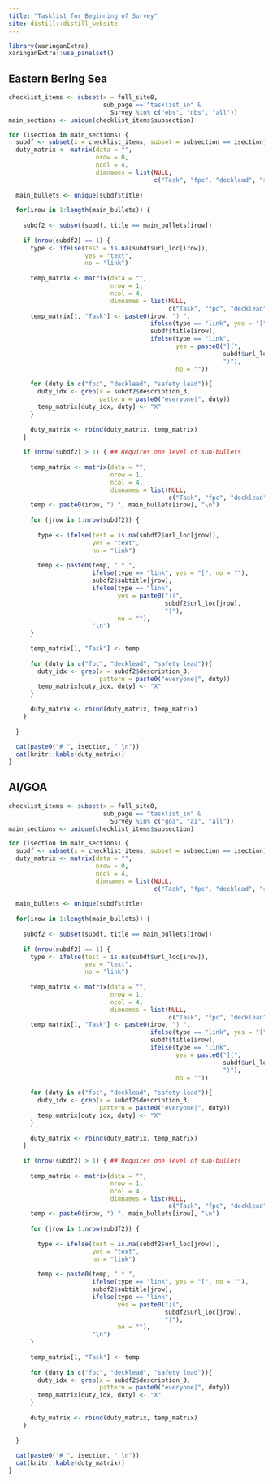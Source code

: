 ```yaml
---
title: "Tasklist for Beginning of Survey"
site: distill::distill_website
---
```


```r
library(xaringanExtra)
xaringanExtra::use_panelset()
```

::: c-screen

::::: {.panelset}

::: {.panel}

## Eastern Bering Sea {.panel-name}

```r
checklist_items <- subset(x = full_site0, 
                          sub_page == "tasklist_in" & 
                            Survey %in% c("ebs", "nbs", "all"))
main_sections <- unique(checklist_items$subsection)

for (isection in main_sections) {
  subdf <- subset(x = checklist_items, subset = subsection == isection)
  duty_matrix <- matrix(data = "", 
                        nrow = 0, 
                        ncol = 4, 
                        dimnames = list(NULL, 
                                        c("Task", "fpc", "decklead", "safety lead")))
  
  main_bullets <- unique(subdf$title)
  
  for(irow in 1:length(main_bullets)) {
    
    subdf2 <- subset(subdf, title == main_bullets[irow])
    
    if (nrow(subdf2) == 1) {
      type <- ifelse(test = is.na(subdf$url_loc[irow]),
                     yes = "text",
                     no = "link")
      
      temp_matrix <- matrix(data = "", 
                            nrow = 1, 
                            ncol = 4, 
                            dimnames = list(NULL, 
                                            c("Task", "fpc", "decklead", "safety lead")))
      temp_matrix[1, "Task"] <- paste0(irow, ") ", 
                                       ifelse(type == "link", yes = "[", no = ""),
                                       subdf$title[irow],
                                       ifelse(type == "link",
                                              yes = paste0("](",
                                                           subdf$url_loc[irow],
                                                           ")"),
                                              no = ""))
      
      for (duty in c("fpc", "decklead", "safety lead")){
        duty_idx <- grep(x = subdf2$description_3, 
                         pattern = paste0("everyone|", duty))
        temp_matrix[duty_idx, duty] <- "X"
      } 
      
      duty_matrix <- rbind(duty_matrix, temp_matrix)
    }
    
    if (nrow(subdf2) > 1) { ## Requires one level of sub-bullets
      
      temp_matrix <- matrix(data = "", 
                            nrow = 1, 
                            ncol = 4, 
                            dimnames = list(NULL, 
                                            c("Task", "fpc", "decklead", "safety lead")))
      temp <- paste0(irow, ") ", main_bullets[irow], "\n")
      
      for (jrow in 1:nrow(subdf2)) {
        
        type <- ifelse(test = is.na(subdf2$url_loc[jrow]),
                       yes = "text",
                       no = "link")
        
        temp <- paste0(temp, " * ", 
                       ifelse(type == "link", yes = "[", no = ""),
                       subdf2$subtitle[jrow],
                       ifelse(type == "link",
                              yes = paste0("](",
                                           subdf2$url_loc[jrow],
                                           ")"),
                              no = ""),
                       "\n")
      }
      
      temp_matrix[1, "Task"] <- temp
      
      for (duty in c("fpc", "decklead", "safety lead")){
        duty_idx <- grep(x = subdf2$description_3, 
                         pattern = paste0("everyone|", duty))
        temp_matrix[duty_idx, duty] <- "X"
      } 
      
      duty_matrix <- rbind(duty_matrix, temp_matrix)
    }
    
  }
  
  cat(paste0("# ", isection, " \n"))
  cat(knitr::kable(duty_matrix))
}
```

:::


::: {.panel}

## AI/GOA {.panel-name}
```r
checklist_items <- subset(x = full_site0, 
                          sub_page == "tasklist_in" & 
                            Survey %in% c("goa", "ai", "all"))
main_sections <- unique(checklist_items$subsection)

for (isection in main_sections) {
  subdf <- subset(x = checklist_items, subset = subsection == isection)
  duty_matrix <- matrix(data = "", 
                        nrow = 0, 
                        ncol = 4, 
                        dimnames = list(NULL, 
                                        c("Task", "fpc", "decklead", "safety lead")))
  
  main_bullets <- unique(subdf$title)
  
  for(irow in 1:length(main_bullets)) {
    
    subdf2 <- subset(subdf, title == main_bullets[irow])
    
    if (nrow(subdf2) == 1) {
      type <- ifelse(test = is.na(subdf$url_loc[irow]),
                     yes = "text",
                     no = "link")
      
      temp_matrix <- matrix(data = "", 
                            nrow = 1, 
                            ncol = 4, 
                            dimnames = list(NULL, 
                                            c("Task", "fpc", "decklead", "safety lead")))
      temp_matrix[1, "Task"] <- paste0(irow, ") ", 
                                       ifelse(type == "link", yes = "[", no = ""),
                                       subdf$title[irow],
                                       ifelse(type == "link",
                                              yes = paste0("](",
                                                           subdf$url_loc[irow],
                                                           ")"),
                                              no = ""))
      
      for (duty in c("fpc", "decklead", "safety lead")){
        duty_idx <- grep(x = subdf2$description_3, 
                         pattern = paste0("everyone|", duty))
        temp_matrix[duty_idx, duty] <- "X"
      } 
      
      duty_matrix <- rbind(duty_matrix, temp_matrix)
    }
    
    if (nrow(subdf2) > 1) { ## Requires one level of sub-bullets
      
      temp_matrix <- matrix(data = "", 
                            nrow = 1, 
                            ncol = 4, 
                            dimnames = list(NULL, 
                                            c("Task", "fpc", "decklead", "safety lead")))
      temp <- paste0(irow, ") ", main_bullets[irow], "\n")
      
      for (jrow in 1:nrow(subdf2)) {
        
        type <- ifelse(test = is.na(subdf2$url_loc[jrow]),
                       yes = "text",
                       no = "link")
        
        temp <- paste0(temp, " * ", 
                       ifelse(type == "link", yes = "[", no = ""),
                       subdf2$subtitle[jrow],
                       ifelse(type == "link",
                              yes = paste0("](",
                                           subdf2$url_loc[jrow],
                                           ")"),
                              no = ""),
                       "\n")
      }
      
      temp_matrix[1, "Task"] <- temp
      
      for (duty in c("fpc", "decklead", "safety lead")){
        duty_idx <- grep(x = subdf2$description_3, 
                         pattern = paste0("everyone|", duty))
        temp_matrix[duty_idx, duty] <- "X"
      } 
      
      duty_matrix <- rbind(duty_matrix, temp_matrix)
    }
    
  }
  
  cat(paste0("# ", isection, " \n"))
  cat(knitr::kable(duty_matrix))
}
```

:::

:::::

:::

